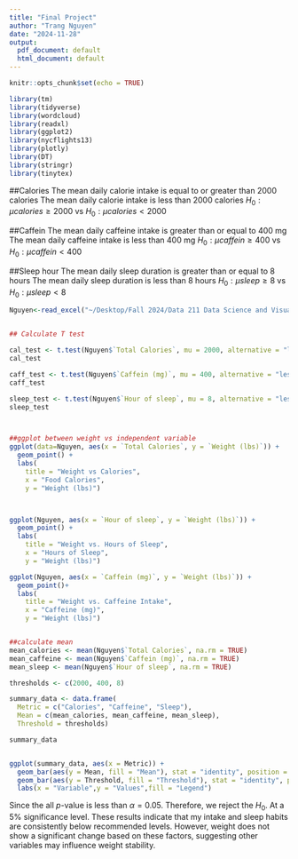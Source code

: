```yaml
---
title: "Final Project"
author: "Trang Nguyen"
date: "2024-11-28"
output:
  pdf_document: default
  html_document: default
---
```


```r
knitr::opts_chunk$set(echo = TRUE)
```

```r
library(tm)
library(tidyverse)
library(wordcloud)
library(readxl)
library(ggplot2)
library(nycflights13)
library(plotly)
library(DT)
library(stringr)
library(tinytex)
```





##Calories
The mean daily calorie intake is equal to or greater than 2000 calories
The mean daily calorie intake is less than 2000 calories
$H_0:\mu{calories} \ge 2000$ vs $H_0:\mu{calories} < 2000$

##Caffein
The mean daily caffeine intake is greater than or equal to 400 mg
The mean daily caffeine intake is less than 400 mg
$H_0:\mu{caffein} \ge 400$ vs $H_0:\mu{caffein} < 400$

##Sleep hour
The mean daily sleep duration is greater than or equal to 8 hours
The mean daily sleep duration is less than 8 hours
$H_0:\mu{sleep} \ge 8$ vs $H_0:\mu{sleep} < 8$


```r
Nguyen<-read_excel("~/Desktop/Fall 2024/Data 211 Data Science and Visualization/Final week /Nguyen data.xlsx")


## Calculate T test

cal_test <- t.test(Nguyen$`Total Calories`, mu = 2000, alternative = "less")
cal_test

caff_test <- t.test(Nguyen$`Caffein (mg)`, mu = 400, alternative = "less")
caff_test

sleep_test <- t.test(Nguyen$`Hour of sleep`, mu = 8, alternative = "less")
sleep_test



##ggplot between weight vs independent variable
ggplot(data=Nguyen, aes(x = `Total Calories`, y = `Weight (lbs)`)) +
  geom_point() +
  labs(
    title = "Weight vs Calories",
    x = "Food Calories",
    y = "Weight (lbs)")



ggplot(Nguyen, aes(x = `Hour of sleep`, y = `Weight (lbs)`)) +
  geom_point() +
  labs(
    title = "Weight vs. Hours of Sleep",
    x = "Hours of Sleep",
    y = "Weight (lbs)")

ggplot(Nguyen, aes(x = `Caffein (mg)`, y = `Weight (lbs)`)) +
  geom_point()+
  labs(
    title = "Weight vs. Caffeine Intake",
    x = "Caffeine (mg)",
    y = "Weight (lbs)")


##calculate mean
mean_calories <- mean(Nguyen$`Total Calories`, na.rm = TRUE)
mean_caffeine <- mean(Nguyen$`Caffein (mg)`, na.rm = TRUE)
mean_sleep <- mean(Nguyen$`Hour of sleep`, na.rm = TRUE)

thresholds <- c(2000, 400, 8)

summary_data <- data.frame(
  Metric = c("Calories", "Caffeine", "Sleep"),
  Mean = c(mean_calories, mean_caffeine, mean_sleep),
  Threshold = thresholds)

summary_data


ggplot(summary_data, aes(x = Metric)) +
  geom_bar(aes(y = Mean, fill = "Mean"), stat = "identity", position = "dodge",width = 0.6) +
  geom_bar(aes(y = Threshold, fill = "Threshold"), stat = "identity", position = "dodge",width = 0.4,alpha = 0.6) +
  labs(x = "Variable",y = "Values",fill = "Legend") 

```
Since the all $p$-value is less than $\alpha = 0.05$. Therefore, we reject the $H_0$. At a $5\%$ significance level. These results indicate that my intake and sleep habits are consistently below recommended levels. However, weight does not show a significant change based on these factors, suggesting other variables may influence weight stability.

